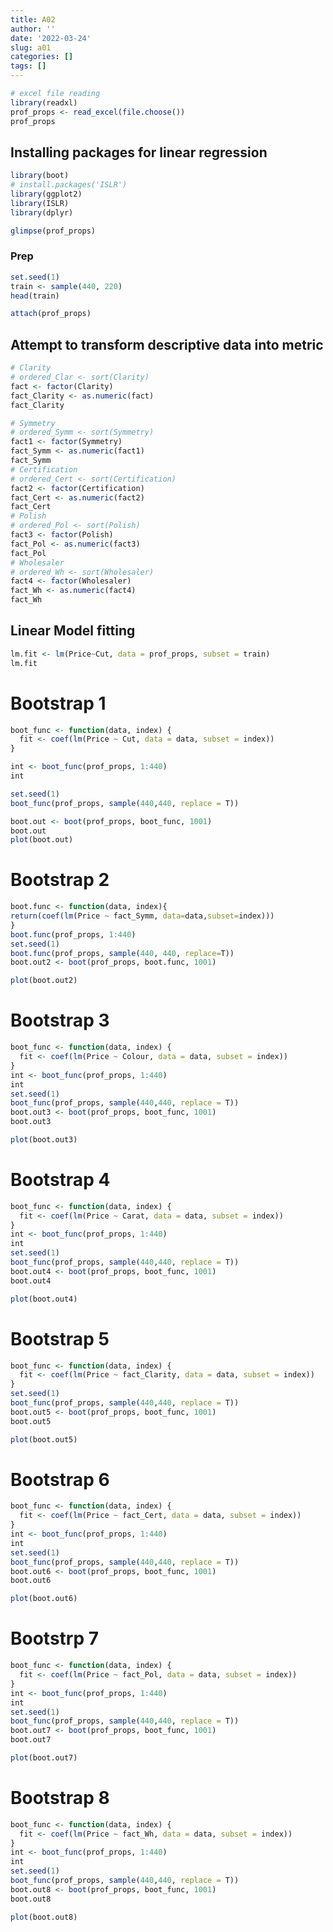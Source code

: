 ```yaml
---
title: A02
author: ''
date: '2022-03-24'
slug: a01
categories: []
tags: []
---
```

```r
# excel file reading
library(readxl)
prof_props <- read_excel(file.choose())
prof_props
```
## Installing packages for linear regression
```r
library(boot)
# install.packages('ISLR')
library(ggplot2)
library(ISLR)
library(dplyr)
```

```r
glimpse(prof_props)

```
### Prep
```r
set.seed(1)
train <- sample(440, 220)
head(train)
```

```r
attach(prof_props)
```

## Attempt to transform descriptive data into metric
```r
# Clarity
# ordered_Clar <- sort(Clarity)
fact <- factor(Clarity)
fact_Clarity <- as.numeric(fact)
fact_Clarity
```

```r
# Symmetry
# ordered_Symm <- sort(Symmetry)
fact1 <- factor(Symmetry)
fact_Symm <- as.numeric(fact1)
fact_Symm
# Certification
# ordered_Cert <- sort(Certification)
fact2 <- factor(Certification)
fact_Cert <- as.numeric(fact2)
fact_Cert
# Polish
# ordered_Pol <- sort(Polish)
fact3 <- factor(Polish)
fact_Pol <- as.numeric(fact3)
fact_Pol
# Wholesaler
# ordered_Wh <- sort(Wholesaler)
fact4 <- factor(Wholesaler)
fact_Wh <- as.numeric(fact4)
fact_Wh
```

## Linear Model fitting
```r
lm.fit <- lm(Price~Cut, data = prof_props, subset = train)
lm.fit
```
# Bootstrap 1
```r
boot_func <- function(data, index) {
  fit <- coef(lm(Price ~ Cut, data = data, subset = index))
}
```

```r
int <- boot_func(prof_props, 1:440)
int
```
```r
set.seed(1)
boot_func(prof_props, sample(440,440, replace = T))
```

```r
boot.out <- boot(prof_props, boot_func, 1001)
boot.out
plot(boot.out)
```
# Bootstrap 2
```r
boot.func <- function(data, index){
return(coef(lm(Price ~ fact_Symm, data=data,subset=index)))
}
boot.func(prof_props, 1:440)
set.seed(1)
boot.func(prof_props, sample(440, 440, replace=T))
boot.out2 <- boot(prof_props, boot.func, 1001)
```

```r
plot(boot.out2)
```

# Bootstrap 3
```r
boot_func <- function(data, index) {
  fit <- coef(lm(Price ~ Colour, data = data, subset = index))
}
int <- boot_func(prof_props, 1:440)
int
set.seed(1)
boot_func(prof_props, sample(440,440, replace = T))
boot.out3 <- boot(prof_props, boot_func, 1001)
boot.out3
```
```r
plot(boot.out3)
```
# Bootstrap 4
```r
boot_func <- function(data, index) {
  fit <- coef(lm(Price ~ Carat, data = data, subset = index))
}
int <- boot_func(prof_props, 1:440)
int
set.seed(1)
boot_func(prof_props, sample(440,440, replace = T))
boot.out4 <- boot(prof_props, boot_func, 1001)
boot.out4
```
```r
plot(boot.out4)
```

# Bootstrap 5
```r
boot_func <- function(data, index) {
  fit <- coef(lm(Price ~ fact_Clarity, data = data, subset = index))
}
set.seed(1)
boot_func(prof_props, sample(440,440, replace = T))
boot.out5 <- boot(prof_props, boot_func, 1001)
boot.out5
```

```r
plot(boot.out5)
```

# Bootstrap 6
```r
boot_func <- function(data, index) {
  fit <- coef(lm(Price ~ fact_Cert, data = data, subset = index))
}
int <- boot_func(prof_props, 1:440)
int
set.seed(1)
boot_func(prof_props, sample(440,440, replace = T))
boot.out6 <- boot(prof_props, boot_func, 1001)
boot.out6
```
```r
plot(boot.out6)
```

# Bootstrp 7
```r
boot_func <- function(data, index) {
  fit <- coef(lm(Price ~ fact_Pol, data = data, subset = index))
}
int <- boot_func(prof_props, 1:440)
int
set.seed(1)
boot_func(prof_props, sample(440,440, replace = T))
boot.out7 <- boot(prof_props, boot_func, 1001)
boot.out7
```
```r
plot(boot.out7)
```
# Bootstrap 8
```r
boot_func <- function(data, index) {
  fit <- coef(lm(Price ~ fact_Wh, data = data, subset = index))
}
int <- boot_func(prof_props, 1:440)
int
set.seed(1)
boot_func(prof_props, sample(440,440, replace = T))
boot.out8 <- boot(prof_props, boot_func, 1001)
boot.out8
```
```r
plot(boot.out8)
```

